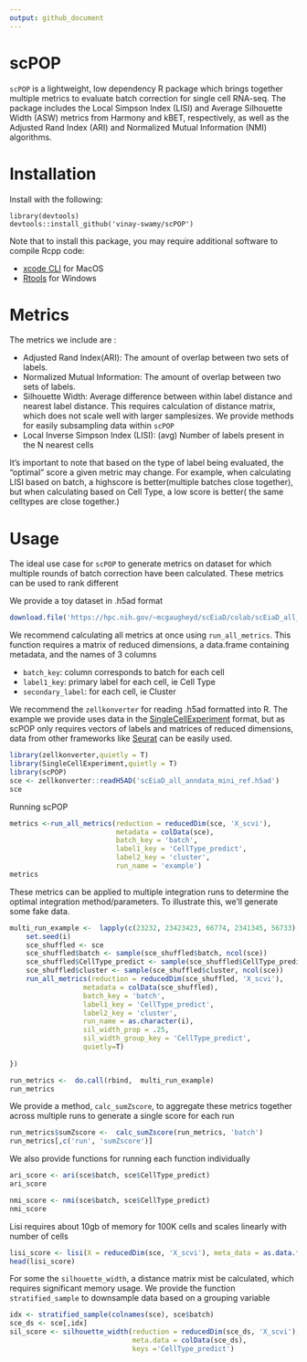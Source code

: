 ```yaml
---
output: github_document
---
```


# scPOP

`scPOP` is a lightweight, low dependency R package which brings together multiple metrics to evaluate batch correction for single cell RNA-seq. 
The package includes the Local Simpson Index (LISI) and Average Silhouette Width (ASW) metrics from Harmony and kBET, respectively, as well as the Adjusted Rand Index (ARI) and Normalized Mutual Information (NMI) algorithms.

# Installation

Install with the following:

```
library(devtools)
devtools::install_github('vinay-swamy/scPOP')
```

Note that to install this package, you may require additional software to compile Rcpp code:

- [xcode CLI](https://www.youtube.com/watch?v=Z01lzHNrSdU) for MacOS
- [Rtools](https://cran.r-project.org/bin/windows/Rtools/) for Windows 



# Metrics
The metrics we include are :

- Adjusted Rand Index(ARI): The amount of overlap between two sets of labels.
- Normalized Mutual Information: The amount of overlap between two sets of labels.
- Silhouette Width: Average difference between within label distance and nearest label distance. This requires calculation of distance matrix, which does not scale well with larger samplesizes. We provide methods for easily subsampling data within `scPOP`
- Local Inverse Simpson Index (LISI): (avg) Number of labels present in the N nearest cells 

It's important to note that based on the type of label being evaluated, the "optimal" score a given metric may change. For example, when calculating LISI based on batch, a highscore is better(multiple batches close together), but when calculating based on Cell Type, a low score is better( the same celltypes are close together.)

# Usage
The ideal use case for `scPOP` to generate metrics on dataset for which multiple rounds of batch correction have been calculated. These metrics can be used to rank different 

We provide a toy dataset in .h5ad format
```r
download.file('https://hpc.nih.gov/~mcgaugheyd/scEiaD/colab/scEiaD_all_anndata_mini_ref.h5ad', 'scEiaD_all_anndata_mini_ref.h5ad')
```


We recommend calculating all metrics at once using `run_all_metrics`. This function requires a matrix of reduced dimensions, a data.frame containing metadata, and the names of 3 columns

- `batch_key`: column corresponds to batch for each cell
- `label1_key`: primary label for each cell, ie Cell Type
- `secondary_label`: for each cell, ie Cluster

We recommend the `zellkonverter` for reading .h5ad formatted into R. The example we provide uses data in the [SingleCellExperiment](https://bioconductor.org/packages/release/bioc/vignettes/SingleCellExperiment/inst/doc/intro.html) format, but as scPOP only requires vectors of labels and matrices of reduced dimensions, data from other frameworks like [Seurat](https://satijalab.org/seurat/) can be easily used.

```r
library(zellkonverter,quietly = T)
library(SingleCellExperiment,quietly = T)
library(scPOP)
sce <- zellkonverter::readH5AD('scEiaD_all_anndata_mini_ref.h5ad')
sce
```

Running scPOP

```r
metrics <-run_all_metrics(reduction = reducedDim(sce, 'X_scvi'), 
                          metadata = colData(sce),
                          batch_key = 'batch',
                          label1_key = 'CellType_predict',
                          label2_key = 'cluster', 
                          run_name = 'example')
metrics
```

These metrics can be applied to multiple integration runs to determine the optimal integration method/parameters. To illustrate this, we'll generate some fake data. 

```r
multi_run_example <-  lapply(c(23232, 23423423, 66774, 2341345, 56733), function(i){
    set.seed(i)
    sce_shuffled <- sce
    sce_shuffled$batch <- sample(sce_shuffled$batch, ncol(sce))
    sce_shuffled$CellType_predict <- sample(sce_shuffled$CellType_predict, ncol(sce))
    sce_shuffled$cluster <- sample(sce_shuffled$cluster, ncol(sce))
    run_all_metrics(reduction = reducedDim(sce_shuffled, 'X_scvi'), 
                  metadata = colData(sce_shuffled),
                  batch_key = 'batch',
                  label1_key = 'CellType_predict',
                  label2_key = 'cluster', 
                  run_name = as.character(i), 
                  sil_width_prop = .25, 
                  sil_width_group_key = 'CellType_predict', 
                  quietly=T)
    
})

run_metrics <-  do.call(rbind,  multi_run_example)
run_metrics
```

We provide a method, `calc_sumZscore`, to aggregate these metrics together across multiple runs to generate a single score for each run

```r
run_metrics$sumZscore <-  calc_sumZscore(run_metrics, 'batch')
run_metrics[,c('run', 'sumZscore')]
```

We also provide functions for running each function individually 

```r
ari_score <- ari(sce$batch, sce$CellType_predict)
ari_score
```
```r
nmi_score <- nmi(sce$batch, sce$CellType_predict)
nmi_score
```

Lisi requires about 10gb of memory for 100K cells and scales linearly with number of cells 

```r
lisi_score <- lisi(X = reducedDim(sce, 'X_scvi'), meta_data = as.data.frame(colData(sce)), label_colnames = 'CellType_predict' )
head(lisi_score)
```

For some the `silhouette_width`, a distance matrix mist be calculated, which requires significant memory usage. We provide the function `stratified_sample` to downsample data based on a grouping variable 

```r
idx <- stratified_sample(colnames(sce), sce$batch)
sce_ds <- sce[,idx]
sil_score <- silhouette_width(reduction = reducedDim(sce_ds, 'X_scvi'), 
                              meta.data = colData(sce_ds),  
                              keys ='CellType_predict')

```



